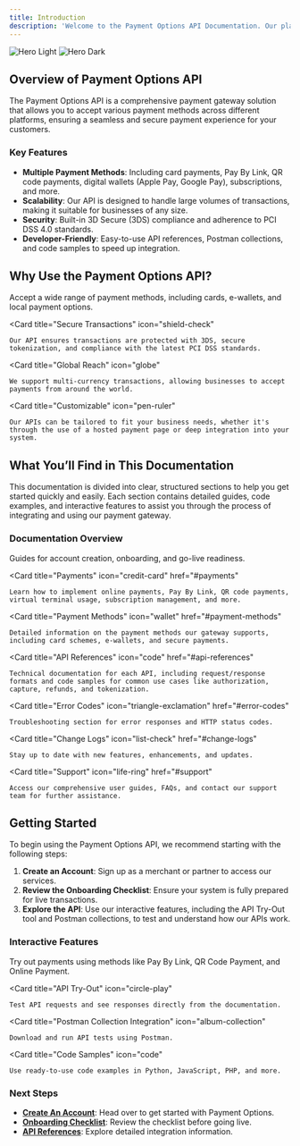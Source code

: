 ```yaml
---
title: Introduction
description: 'Welcome to the Payment Options API Documentation. Our platform offers a robust, secure, and flexible way to integrate payments into your application or website, tailored to meet the needs of merchants, developers, and partners'
---
```


<img
  className="block dark:hidden"
  src="/images/hero-light.svg"
  alt="Hero Light"
/>
<img
  className="hidden dark:block"
  src="/images/hero-dark.svg"
  alt="Hero Dark"
/>

## Overview of Payment Options API

The Payment Options API is a comprehensive payment gateway solution that allows you to accept various payment methods across different platforms, ensuring a seamless and secure payment experience for your customers.

### Key Features

- **Multiple Payment Methods**: Including card payments, Pay By Link, QR code payments, digital wallets (Apple Pay, Google Pay), subscriptions, and more.
- **Scalability**: Our API is designed to handle large volumes of transactions, making it suitable for businesses of any size.
- **Security**: Built-in 3D Secure (3DS) compliance and adherence to PCI DSS 4.0 standards.
- **Developer-Friendly**: Easy-to-use API references, Postman collections, and code samples to speed up integration.

## Why Use the Payment Options API?

<CardGroup cols={2}>
  <Card
    title="Flexibility"
    icon="shuffle"
  >
    Accept a wide range of payment methods, including cards, e-wallets, and local payment options.
  </Card>
  
  <Card
    title="Secure Transactions"
    icon="shield-check"
  >
    Our API ensures transactions are protected with 3DS, secure tokenization, and compliance with the latest PCI DSS standards.
  </Card>
  
  <Card
    title="Global Reach"
    icon="globe"
  >
    We support multi-currency transactions, allowing businesses to accept payments from around the world.
  </Card>
  
  <Card
    title="Customizable"
    icon="pen-ruler"
  >
    Our APIs can be tailored to fit your business needs, whether it's through the use of a hosted payment page or deep integration into your system.
  </Card>
</CardGroup>


## What You’ll Find in This Documentation

This documentation is divided into clear, structured sections to help you get started quickly and easily. Each section contains detailed guides, code examples, and interactive features to assist you through the process of integrating and using our payment gateway.

### Documentation Overview

<CardGroup>
  <Card
    title="Get Started"
    icon="rocket"
    href="#get-started"
  >
    Guides for account creation, onboarding, and go-live readiness.
  </Card>

  <Card
    title="Payments"
    icon="credit-card"
    href="#payments"
  >
    Learn how to implement online payments, Pay By Link, QR code payments, virtual terminal usage, subscription management, and more.
  </Card>

  <Card
    title="Payment Methods"
    icon="wallet"
    href="#payment-methods"
  >
    Detailed information on the payment methods our gateway supports, including card schemes, e-wallets, and secure payments.
  </Card>

  <Card
    title="API References"
    icon="code"
    href="#api-references"
  >
    Technical documentation for each API, including request/response formats and code samples for common use cases like authorization, capture, refunds, and tokenization.
  </Card>

  <Card
    title="Error Codes"
    icon="triangle-exclamation"
    href="#error-codes"
  >
    Troubleshooting section for error responses and HTTP status codes.
  </Card>

  <Card
    title="Change Logs"
    icon="list-check"
    href="#change-logs"
  >
    Stay up to date with new features, enhancements, and updates.
  </Card>

  <Card
    title="Support"
    icon="life-ring"
    href="#support"
  >
    Access our comprehensive user guides, FAQs, and contact our support team for further assistance.
  </Card>
</CardGroup>

## Getting Started

To begin using the Payment Options API, we recommend starting with the following steps:

1. **Create an Account**: Sign up as a merchant or partner to access our services.
2. **Review the Onboarding Checklist**: Ensure your system is fully prepared for live transactions.
3. **Explore the API**: Use our interactive features, including the API Try-Out tool and Postman collections, to test and understand how our APIs work.

### Interactive Features

<CardGroup>
  <Card
    title="Payment Simulations"
    icon="credit-card-front"
  >
    Try out payments using methods like Pay By Link, QR Code Payment, and Online Payment.
  </Card>
  
  <Card
    title="API Try-Out"
    icon="circle-play"
  >
    Test API requests and see responses directly from the documentation.
  </Card>
  
  <Card
    title="Postman Collection Integration"
    icon="album-collection"
  >
    Download and run API tests using Postman.
  </Card>
  
  <Card
    title="Code Samples"
    icon="code"
  >
    Use ready-to-use code examples in Python, JavaScript, PHP, and more.
  </Card>
</CardGroup>

### Next Steps

- **[Create An Account](./createaccount)**: Head over to get started with Payment Options.
- **[Onboarding Checklist](./checklist)**: Review the checklist before going live.
- **[API References](api-reference/introduction)**: Explore detailed integration information.
